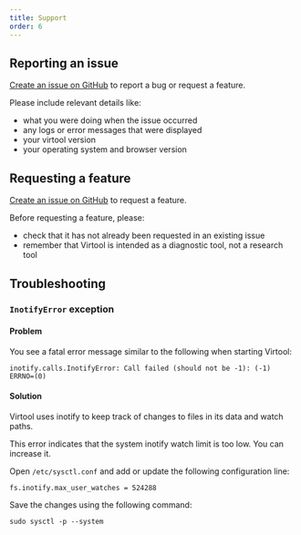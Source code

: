 ```yaml
---
title: Support
order: 6
---
```


## Reporting an issue

[Create an issue on GitHub](https://github.com/virtool/virtool/issues/new) to report a
bug or request a feature.

Please include relevant details like:

- what you were doing when the issue occurred
- any logs or error messages that were displayed
- your virtool version
- your operating system and browser version

## Requesting a feature

[Create an issue on GitHub](https://github.com/virtool/virtool/issues/new) to request a
feature.

Before requesting a feature, please:

- check that it has not already been requested in an existing issue
- remember that Virtool is intended as a diagnostic tool, not a research tool

## Troubleshooting

### `InotifyError` exception

#### Problem

You see a fatal error message similar to the following when starting Virtool:

```shell
inotify.calls.InotifyError: Call failed (should not be -1): (-1) ERRNO=(0)
```

#### Solution

Virtool uses inotify to keep track of changes to files in its data and watch paths.

This error indicates that the system inotify watch limit is too low. You can increase it.

Open `/etc/sysctl.conf` and add or update the following configuration line:

```shell
fs.inotify.max_user_watches = 524288
```

Save the changes using the following command:

```shell
sudo sysctl -p --system
```
